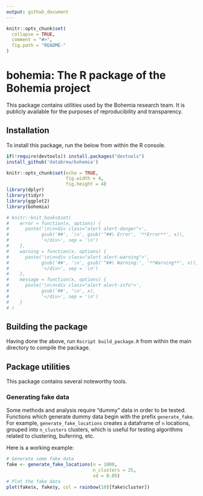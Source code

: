 ```yaml
---
output: github_document
---
```


<!-- README.md is generated from README.Rmd. Please edit that file -->

```r
knitr::opts_chunk$set(
  collapse = TRUE,
  comment = "#>",
  fig.path = "README-"
)
```

# bohemia: The R package of the Bohemia project

This package contains utilities used by the Bohemia research team. It is publicly available for the purposes of reproducibility and transparency.

## Installation

To install this package, run the below from within the R console.


```r
if(!require(devtools)) install.packages("devtools")
install_github('databrew/bohemia')
```


```r
knitr::opts_chunk$set(echo = TRUE,
                      fig.width = 4,
                      fig.height = 4)
library(dplyr)
library(tidyr)
library(ggplot2)
library(bohemia)

# knitr::knit_hooks$set(
#    error = function(x, options) {
#      paste('\n\n<div class="alert alert-danger">',
#            gsub('##', '\n', gsub('^##\ Error', '**Error**', x)),
#            '</div>', sep = '\n')
#    },
#    warning = function(x, options) {
#      paste('\n\n<div class="alert alert-warning">',
#            gsub('##', '\n', gsub('^##\ Warning:', '**Warning**', x)),
#            '</div>', sep = '\n')
#    },
#    message = function(x, options) {
#      paste('\n\n<div class="alert alert-info">',
#            gsub('##', '\n', x),
#            '</div>', sep = '\n')
#    }
# )
```



## Building the package

Having done the above, run `Rscript build_package.R` from within the main directory to compile the package.

## Package utilities

This package contains several noteworthy tools.

### Generating fake data

Some methods and analysis require "dummy" data in order to be tested. Functions which generate dummy data begin with the prefix `generate_fake`. For example, `generate_fake_locations` creates a dataframe of `n` locations, grouped into `n_clusters` clusters, which is useful for testing algorithms related to clustering, buferring, etc.

Here is a working example:

```r
# Generate some fake data
fake <- generate_fake_locations(n = 1000,
                                n_clusters = 25,
                                sd = 0.05)
# Plot the fake data
plot(fake$x, fake$y, col = rainbow(10)[fake$cluster])
```

